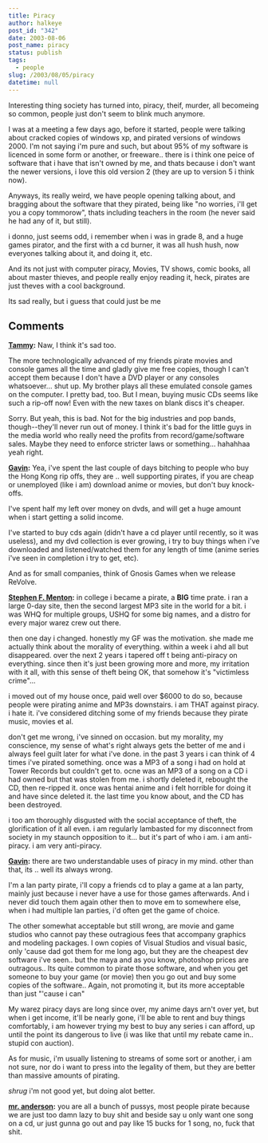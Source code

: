 ```yaml
---
title: Piracy
author: halkeye
post_id: "342"
date: 2003-08-06
post_name: piracy
status: publish
tags:
  - people
slug: /2003/08/05/piracy
datetime: null
---
```


Interesting thing society has turned into, piracy, theif, murder, all becomeing so common, people just don't seem to blink much anymore.

I was at a meeting a few days ago, before it started, people were talking about cracked copies of windows xp, and pirated versions of windows 2000. I'm not saying i'm pure and such, but about 95% of my software is licenced in some form or another, or freeware.. there is i think one peice of software that i have that isn't owned by me, and thats because i don't want the newer versions, i love this old version 2 (they are up to version 5 i think now).

Anyways, its really weird, we have people opening talking about, and bragging about the software that they pirated, being like "no worries, i'll get you a copy tommorow", thats including teachers in the room (he never said he had any of it, but still).

i donno, just seems odd, i remember when i was in grade 8, and a huge games pirator, and the first with a cd burner, it was all hush hush, now everyones talking about it, and doing it, etc.


And its not just with computer piracy, Movies, TV shows, comic books, all about master thieves, and people really enjoy reading it, heck, pirates are just theves with a cool background.


Its sad really, but i guess that could just be me

## Comments

**[Tammy](#13 "2003-08-07 12:12:19"):** Naw, I think it's sad too.

The more technologically advanced of my friends pirate movies and console games all the time and gladly give me free copies, though I can't accept them because I don't have a DVD player or any consoles whatsoever... shut up. My brother plays all these emulated console games on the computer. I pretty bad, too. But I mean, buying music CDs seems like such a rip-off now! Even with the new taxes on blank discs it's cheaper.

Sorry. But yeah, this is bad. Not for the big industries and pop bands, though--they'll never run out of money. I think it's bad for the little guys in the media world who really need the profits from record/game/software sales. Maybe they need to enforce stricter laws or something... hahahhaa yeah right.

**[Gavin](#14 "2003-08-07 23:36:38"):** Yea, i've spent the last couple of days bitching to people who buy the Hong Kong rip offs, they are .. well supporting pirates, if you are cheap or unemployed (like i am) download anime or movies, but don't buy knock-offs.

I've spent half my left over money on dvds, and will get a huge amount when i start getting a solid income.

I've started to buy cds again (didn't have a cd player until recently, so it was useless), and my dvd collection is ever growing, i try to buy things when i've downloaded and listened/watched them for any length of time (anime series i've seen in completion i try to get, etc).


And as for small companies, think of Gnosis Games when we release ReVolve.

**[Stephen F. Menton](#15 "2003-08-08 21:43:33"):** in college i became a pirate, a **BIG** time prate. i ran a large 0-day site, then the second largest MP3 site in the world for a bit. i was WHQ for multiple groups, USHQ for some big names, and a distro for every major warez crew out there.

then one day i changed. honestly my GF was the motivation. she made me actually think about the morality of everything. within a week i ahd all but disappeared. over the next 2 years i tapered off t being anti-piracy on everything. since then it's just been growing more and more, my irritation with it all, with this sense of theft being OK, that somehow it's "victimless crime"...

i moved out of my house once, paid well over $6000 to do so, because people were pirating anime and MP3s downstairs. i am THAT against piracy. i hate it. i've considered ditching some of my friends because they pirate music, movies et al.

don't get me wrong, i've sinned on occasion. but my morality, my conscience, my sense of what's right always gets the better of me and i always feel guilt later for what i've done. in the past 3 years i can think of 4 times i've pirated something. once was a MP3 of a song i had on hold at Tower Records but couldn't get to. ocne was an MP3 of a song on a CD i had owned but that was stolen from me. i shortly deleted it, rebought the CD, then re-ripped it. once was hentai anime and i felt horrible for doing it and have since deleted it. the last time you know about, and the CD has been destroyed.

i too am thoroughly disgusted with the social acceptance of theft, the glorification of it all even. i am regularly lambasted for my disconnect from society in my staunch opposition to it... but it's part of who i am. i am anti-piracy. i am very anti-piracy.

**[Gavin](#16 "2003-08-08 21:57:07"):** there are two understandable uses of piracy in my mind. other than that, its .. well its always wrong.

I'm a lan party pirate, i'll copy a friends cd to play a game at a lan party, mainly just because i never have a use for those games afterwards. And i never did touch them again other then to move em to somewhere else, when i had multiple lan parties, i'd often get the game of choice.

The other somewhat acceptable but still wrong, are movie and game studios who cannot pay these outragious fees that accompany graphics and modeling packages. I own copies of Visual Studios and visual basic, only 'cause dad got them for me long ago, but they are the cheapest dev software i've seen.. but the maya and as you know, photoshop prices are outragous.. Its quite common to pirate those software, and when you get someone to buy your game (or movie) then you go out and buy some copies of the software.. Again, not promoting it, but its more acceptable than just "'cause i can"

My warez piracy days are long since over, my anime days arn't over yet, but when i get income, it'll be nearly gone, i'll be able to rent and buy things comfortably, i am however trying my best to buy any series i can afford, up until the point its dangerous to live (i was like that until my rebate came in.. stupid con auction).

As for music, i'm usually listening to streams of some sort or another, i am not sure, nor do i want to press into the legality of them, but they are better than massive amounts of pirating.

*shrug* i'm not good yet, but doing alot better.

**[mr. anderson](#17 "2003-10-17 12:35:56"):** you are all a bunch of pussys, most people pirate because we are just too damn lazy to buy shit and beside say u only want one song on a cd, ur just gunna go out and pay like 15 bucks for 1 song, no, fuck that shit.

